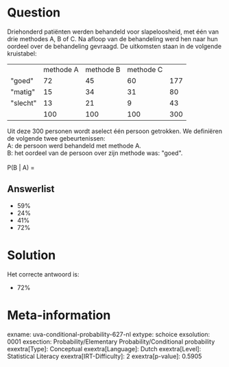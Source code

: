Question
========

Driehonderd patiënten werden behandeld voor slapeloosheid, met één van
drie methodes A, B of C. Na afloop van de behandeling werd hen naar hun
oordeel over de behandeling gevraagd. De uitkomsten staan in de volgende
kruistabel:

  ------------ ----------- ----------- ----------- -----
               methode A   methode B   methode C    
  \"goed\"     72          45          60          177
  \"matig\"    15          34          31          80
  \"slecht\"   13          21          9           43
               100         100         100         300
  ------------ ----------- ----------- ----------- -----

Uit deze 300 personen wordt aselect één persoon getrokken. We definiëren
de volgende twee gebeurtenissen:\
A: de persoon werd behandeld met methode A.\
B: het oordeel van de persoon over zijn methode was: \"goed\".\
\
P(B \| A) =

Answerlist
----------

* 59%
* 24%
* 41%
* 72%

Solution
========

Het correcte antwoord is: 

* 72%

Meta-information
================
exname: uva-conditional-probability-627-nl
extype: schoice
exsolution: 0001
exsection: Probability/Elementary Probability/Conditional probability
exextra[Type]: Conceptual
exextra[Language]: Dutch
exextra[Level]: Statistical Literacy
exextra[IRT-Difficulty]: 2
exextra[p-value]: 0.5905
